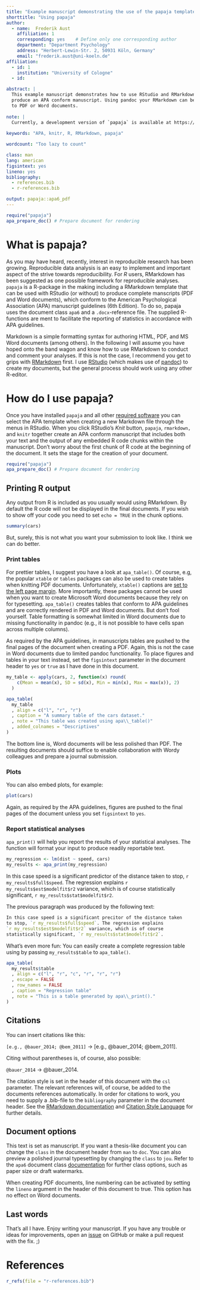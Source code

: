 ```yaml
---
title: "Example manuscript demonstrating the use of the papaja template"
shorttitle: "Using papaja"
author: 
  - name:  Frederik Aust
    affiliation: 1
    corresponding: yes    # Define only one corresponding author
    department: "Department Psychology"
    address: "Herbert-Lewin-Str. 2, 50931 Köln, Germany"
    email: "frederik.aust@uni-koeln.de"
affiliation:
  - id: 1
    institution: "University of Cologne"
  - id: 

abstract: |
  This example manuscript demonstrates how to use RStudio and RMarkdown to
  produce an APA conform manuscript. Using pandoc your RMarkdown can be converted
  to PDF or Word documents.
  
note: |  
  Currently, a development version of `papaja` is available at https://github.com/crsh/papaja.
  
keywords: "APA, knitr, R, RMarkdown, papaja"

wordcount: "Too lazy to count"

class: man
lang: american
figsintext: yes
lineno: yes
bibliography:
  - references.bib
  - r-references.bib

output: papaja::apa6_pdf
---
```


```r
require("papaja")
apa_prepare_doc() # Prepare document for rendering
```

# What is papaja?
As you may have heard, recently, interest in reproducible research has been growing.
Reproducible data analysis is an easy to implement and important aspect of the strive towards reproducibility.
For *R* users, RMarkdown has been suggested as one possible framework for reproducible analyses.
`papaja` is a R-package in the making including a RMarkdown template that can be used with RStudio (or without) to produce complete manscripts (PDF and Word documents), which conform to the American Psychological Association (APA) manuscript guidelines (6th Edition).
To do so, papaja uses the \LaTeX document class `apa6` and a `.docx`-reference file. The supplied R-functions are ment to facilitate the reporting of statistics in accordance with APA guidelines.


Markdown is a simple formatting syntax for authoring HTML, PDF, and MS Word documents (among others).
In the following I will assume you have hoped onto the band wagon and know how to use RMarkdown to conduct and comment your analyses.
If this is not the case, I recommend you get to grips with [RMarkdown](http://rmarkdown.rstudio.com/) first.
I use [RStudio](http://www.rstudio.com/) (which makes use of [pandoc](http://johnmacfarlane.net/pandoc/)) to create my documents, but the general process should work using any other R-editor.

# How do I use papaja?
Once you have installed `papaja` and all other [required software](https://github.com/crsh/papaja) you can select the APA template when creating a new Markdown file through the menus in RStudio.
When you click RStudio's *Knit* button, `papaja`, `rmarkdown,` and `knitr` together create an APA conform manuscript that includes both your text and the output of any embedded R code chunks within the manuscript.
Don't worry about the first chunk of R code at the beginning of the document.
It sets the stage for the creation of your document.

```r
require("papaja")
apa_prepare_doc() # Prepare document for rendering
```

## Printing R output
Any output from R is included as you usually would using RMarkdown.
By default the R code will not be displayed in the final documents.
If you wish to show off your code you need to set `echo = TRUE` in the chunk options.

```r
summary(cars)
```

But, surely, this is not what you want your submission to look like.
I think we can do better.

### Print tables
For prettier tables, I suggest you have a look at `apa_table()`.
Of course, e.g, the popular `xtable` or `tables` packages can also be used to create tables when knitting PDF documents.
Unfortunately, `xtable()` captions are [set to the left page margin](http://tex.stackexchange.com/questions/42209/centering-tables-in-document-class-apa6).
More importantly, these packages cannot be used when you want to create Microsoft Word documents because they rely on \LaTeX for typesetting.
`apa_table()` creates tables that conform to APA guidelines and are correctly rendered in PDF and Word documents.
But don't fool yourself.
Table formatting is somewhat limited in Word documents due to missing functionality in pandoc (e.g., it is not possible to have cells span across multiple columns).

As required by the APA guidelines, in manuscripts tables are pushed to the final pages of the document when creating a PDF.
Again, this is not the case in Word documents due to limited pandoc functionality.
To place figures and tables in your text instead, set the `figsintext` parameter in the document header to `yes` or `true` as I have done in this document.

```r
my_table <- apply(cars, 2, function(x) round(
    c(Mean = mean(x), SD = sd(x), Min = min(x), Max = max(x)), 2)
  )

apa_table(
  my_table
  , align = c("l", "r", "r")
  , caption = "A summary table of the cars dataset."
  , note = "This table was created using apa\\_table()"
  , added_colnames = "Descriptives"
)
```

The bottom line is, Word documents will be less polished than PDF.
The resulting documents should suffice to enable collaboration with Wordy colleagues and prepare a journal submission.

### Plots
You can also embed plots, for example:

```r
plot(cars)
```

Again, as required by the APA guidelines, figures are pushed to the final pages of the document unless you set `figsintext` to `yes`.

### Report statistical analyses
`apa_print()` will help you report the results of your statistical analyses.
The function will format your input to produce readily reportable text.

```r
my_regression <- lm(dist ~ speed, cars)
my_results <- apa_print(my_regression)
```

In this case speed is a significant predictor of the distance taken to stop, `r my_results$full$speed`.
The regression explains `r my_results$est$modelfit$r2` variance, which is of course statistically significant, `r my_results$stat$modelfit$r2`.

The previous paragraph was produced by the following text:

```r
In this case speed is a significant precitor of the distance taken
to stop, `r my_results$full$speed`. The regression explains
`r my_results$est$modelfit$r2` variance, which is of course
statistically significant, `r my_results$stat$modelfit$r2`.
```

What's even more fun: You can easily create a complete regression table using by passing `my_results$table` to `apa_table()`.

```r
apa_table(
  my_results$table
  , align = c("l", "r", "c", "r", "r", "r")
  , escape = FALSE
  , row_names = FALSE
  , caption = "Regression table"
  , note = "This is a table generated by apa\\_print()."
)
```


## Citations
You can insert citations like this:

`[e.g., @bauer_2014; @bem_2011]` &#8594; [e.g., @bauer_2014; @bem_2011].

Citing without parentheses is, of course, also possible:

`@bauer_2014` &#8594; @bauer_2014.

The citation style is set in the header of this document with the `csl` parameter.
The relevant references will, of course, be added to the documents references automatically.
In order for citations to work, you need to supply a .bib-file to the `bibliography` parameter in the document header.
See the [RMarkdown documentation](http://rmarkdown.rstudio.com/authoring_bibliographies_and_citations.html) and [Citation Style Language](http://citationstyles.org/) for further details.

## Document options
This text is set as manuscript.
If you want a thesis-like document you can change the `class` in the document header from `man` to `doc`.
You can also preview a polished journal typesetting by changing the `class` to `jou`.
Refer to the `apa6` document class [documentation](ftp://ftp.fu-berlin.de/tex/CTAN/macros/latex/contrib/apa6/apa6.pdf) for further class options, such as paper size or draft watermarks.

When creating PDF documents, line numbering can be activated by setting the `lineno` argument in the header of this document to true. This option has no effect on Word documents.

## Last words
That's all I have. Enjoy writing your manuscript. If you have any trouble or ideas for improvements, open an [issue](https://github.com/crsh/papaja/issues) on GitHub or make a pull request with the fix. ;)

# References

```r
r_refs(file = "r-references.bib")
```

\setlength{\parindent}{-0.5in}
\setlength{\leftskip}{0.5in}
\setlength{\parskip}{8pt}
